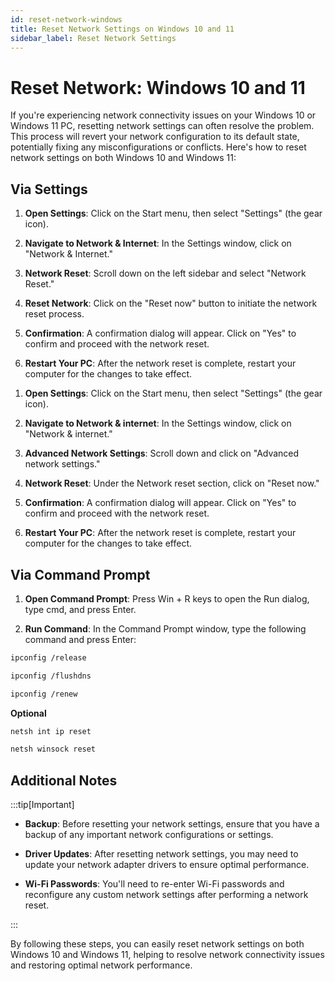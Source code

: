 ```yaml
---
id: reset-network-windows
title: Reset Network Settings on Windows 10 and 11
sidebar_label: Reset Network Settings
---
```



# Reset Network: Windows 10 and 11

If you're experiencing network connectivity issues on your Windows 10 or Windows 11 PC, resetting network settings can often resolve the problem. This process will revert your network configuration to its default state, potentially fixing any misconfigurations or conflicts. Here's how to reset network settings on both Windows 10 and Windows 11:

## Via Settings

<Tabs groupId="operating-systems">
  <TabItem value="win10" label="Windows 10">

1. **Open Settings**: Click on the Start menu, then select "Settings" (the gear icon).

2. **Navigate to Network & Internet**: In the Settings window, click on "Network & Internet."

3. **Network Reset**: Scroll down on the left sidebar and select "Network Reset."

4. **Reset Network**: Click on the "Reset now" button to initiate the network reset process.

5. **Confirmation**: A confirmation dialog will appear. Click on "Yes" to confirm and proceed with the network reset.

6. **Restart Your PC**: After the network reset is complete, restart your computer for the changes to take effect.

  </TabItem>
  <TabItem value="win11" label="Windows 11">

1. **Open Settings**: Click on the Start menu, then select "Settings" (the gear icon).

2. **Navigate to Network & internet**: In the Settings window, click on "Network & internet."

3. **Advanced Network Settings**: Scroll down and click on "Advanced network settings."

4. **Network Reset**: Under the Network reset section, click on "Reset now."

5. **Confirmation**: A confirmation dialog will appear. Click on "Yes" to confirm and proceed with the network reset.

6. **Restart Your PC**: After the network reset is complete, restart your computer for the changes to take effect.
  </TabItem>
</Tabs>


## Via Command Prompt

1. **Open Command Prompt**: Press Win + R keys to open the Run dialog, type cmd, and press Enter.

2. **Run Command**: In the Command Prompt window, type the following command and press Enter:

```sh
ipconfig /release
```

```sh
ipconfig /flushdns
```
```sh
ipconfig /renew
```

**Optional**

```sh
netsh int ip reset
```

```sh
netsh winsock reset
```



## Additional Notes

:::tip[Important]



- **Backup**: Before resetting your network settings, ensure that you have a backup of any important network configurations or settings.
  
- **Driver Updates**: After resetting network settings, you may need to update your network adapter drivers to ensure optimal performance.

- **Wi-Fi Passwords**: You'll need to re-enter Wi-Fi passwords and reconfigure any custom network settings after performing a network reset.



:::

By following these steps, you can easily reset network settings on both Windows 10 and Windows 11, helping to resolve network connectivity issues and restoring optimal network performance.